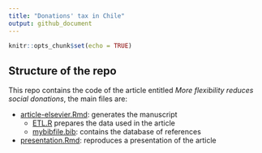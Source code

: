 ```yaml
---
title: "Donations' tax in Chile"
output: github_document
---
```


```r
knitr::opts_chunk$set(echo = TRUE)
```

## Structure of the repo

This repo contains the code of the article entitled _More flexibility reduces social donations_, the main files are:

- [article-elsevier.Rmd](article-elsevier/article-elsevier.Rmd): generates the manuscript
  - [ETL.R]() prepares the data used in the article
  - [mybibfile.bib](article-elsevier/mybibfile.bib): contains the database of references
- [presentation.Rmd](presentation/presentation.Rmd): reproduces a presentation of the article